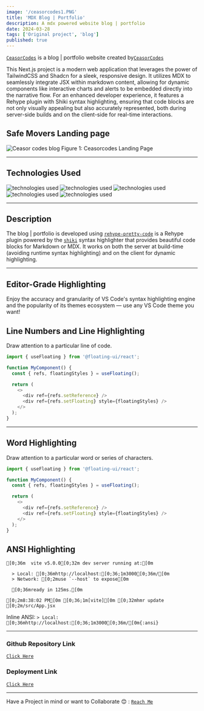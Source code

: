 ```yaml
---
image: '/ceasorcodes1.PNG'
title: 'MDX Blog | Portfolio'
description: A mdx powered website blog | portfolio
date: 2024-03-28
tags: ['Original project', 'blog']
published: true
---
```


[`CeasorCodes`](https://ceasorcodes.vercel.app/) is a blog | portfolio website created by[`CeasorCodes`](https://ceasorcodes.vercel.app/)

This Next.js project is a modern web application that leverages the power of TailwindCSS and Shadcn for a sleek, responsive design.
It utilizes MDX to seamlessly integrate JSX within markdown content, allowing for dynamic components like interactive charts and alerts to be embedded directly into the narrative flow.
For an enhanced developer experience, it features a Rehype plugin with Shiki syntax highlighting, ensuring that code blocks are not only visually appealing but also accurately represented, both during server-side builds and on the client-side for real-time interactions.

## Safe Movers Landing page

<img
  src="/projects/ceasorcodes1.PNG"
  alt="Ceasor codes blog"
  className=" w-full h-56 rounded-xl"
/>
<span className="mix-blend-plus-lighter text-zinc-200/80">
  Figure 1: Ceasorcodes Landing Page
</span>

---

## Technologies Used

<div className="flex flex-row gap-12">
  <img
    src="/technologies/nextjs-fill.svg"
    alt="technologies used"
    className=" h-16 w-16 rounded-full"
  />
  <img
    src="/technologies/tailwindcss.svg"
    alt="technologies used"
    className=" h-16 w-16 rounded-full"
  />
  <img
    src="/technologies/shadcn.svg"
    alt="technologies used"
    className=" h-16 w-16 rounded-full"
  />
  <img
    src="/technologies/framer-motion.svg"
    alt="technologies used"
    className=" h-16 w-16 rounded-full"
  />
  <img
    src="/technologies/mdx.svg"
    alt="technologies used"
    className=" h-16 w-16 rounded-full"
  />
</div>

---

## Description

The blog | portfolio is developed using [`rehype-pretty-code`](https://github.com/atomiks/rehype-pretty-code) is a Rehype plugin powered by the
[`shiki`](https://github.com/shikijs/shiki) syntax highlighter that provides beautiful code blocks for Markdown or MDX. It works on both the server at build-time (avoiding runtime syntax highlighting) and on the client for dynamic highlighting.

---

## Editor-Grade Highlighting

<span className="mix-blend-plus-lighter text-zinc-400/80">
  Enjoy the accuracy and granularity of VS Code's syntax highlighting engine and
  the popularity of its themes ecosystem — use any VS Code theme you want!
</span>

## Line Numbers and Line Highlighting

Draw attention to a particular line of code.

```js {4} showLineNumbers
import { useFloating } from '@floating-ui/react';

function MyComponent() {
  const { refs, floatingStyles } = useFloating();

  return (
    <>
      <div ref={refs.setReference} />
      <div ref={refs.setFloating} style={floatingStyles} />
    </>
  );
}
```

---

## Word Highlighting

Draw attention to a particular word or series of characters.

```js /floatingStyles/
import { useFloating } from '@floating-ui/react';

function MyComponent() {
  const { refs, floatingStyles } = useFloating();

  return (
    <>
      <div ref={refs.setReference} />
      <div ref={refs.setFloating} style={floatingStyles} />
    </>
  );
}
```

## ANSI Highlighting

```ansi
[0;36m  vite v5.0.0[0;32m dev server running at:[0m

  > Local: [0;36mhttp://localhost:[0;36;1m3000[0;36m/[0m
  > Network: [0;2muse `--host` to expose[0m

  [0;36mready in 125ms.[0m

[0;2m8:38:02 PM[0m [0;36;1m[vite][0m [0;32mhmr update [0;2m/src/App.jsx
```

Inline ANSI: `> Local: [0;36mhttp://localhost:[0;36;1m3000[0;36m/[0m{:ansi}`

---

### Github Repository Link

[`Click Here`](https://github.com/Ceasor7/portfolio-joseph)

### Deployment Link

[`Click Here`](https://ceasorcodes.vercel.app/)

---

Have a Project in mind or want to Collaborate 😊 : [`Reach Me`](https://ceasorcodes.vercel.app/contact)
